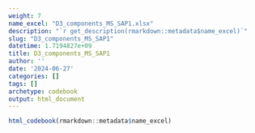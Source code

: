 ```yaml
---
weight: 7
name_excel: "D3_components_MS_SAP1.xlsx"
description: "`r get_description(rmarkdown::metadata$name_excel)`"
slug: "D3_components_MS_SAP1"
datetime: 1.7194827e+09
title: D3_components_MS_SAP1
author: ''
date: '2024-06-27'
categories: []
tags: []
archetype: codebook
output: html_document
---
```


```r
html_codebook(rmarkdown::metadata$name_excel)
```
